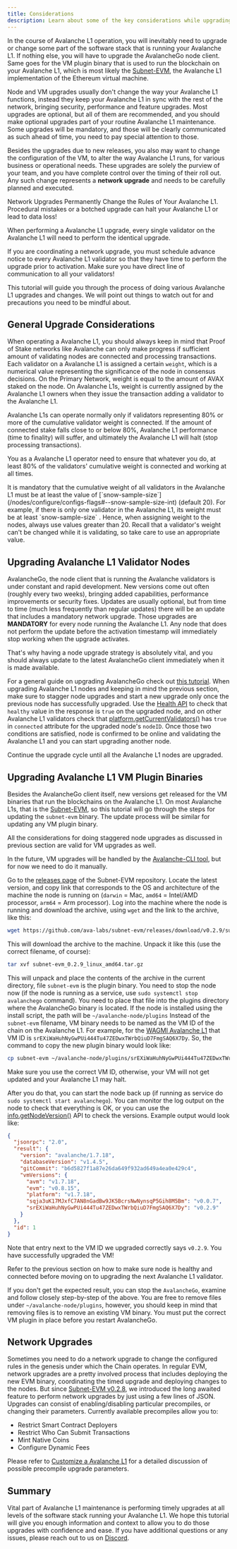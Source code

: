 ```yaml
---
title: Considerations
description: Learn about some of the key considerations while upgrading your Avalanche L1.
---
```


In the course of Avalanche L1 operation, you will inevitably need to upgrade or change some part of the software stack that is running your Avalanche L1. If nothing else, you will have to upgrade the AvalancheGo node client. Same goes for the VM plugin binary that is used to run the blockchain on your Avalanche L1, which is most likely the [Subnet-EVM](https://github.com/ava-labs/subnet-evm), the Avalanche L1 implementation of the Ethereum virtual machine.

Node and VM upgrades usually don't change the way your Avalanche L1 functions, instead they keep your Avalanche L1 in sync with the rest of the network, bringing security, performance and feature upgrades. Most upgrades are optional, but all of them are recommended, and you should make optional upgrades part of your routine Avalanche L1 maintenance. Some upgrades will be mandatory, and those will be clearly communicated as such ahead of time, you need to pay special attention to those.

Besides the upgrades due to new releases, you also may want to change the configuration of the VM, to alter the way Avalanche L1 runs, for various business or operational needs. These upgrades are solely the purview of your team, and you have complete control over the timing of their roll out. Any such change represents a **network upgrade** and needs to be carefully planned and executed.

<Callout type="warn">
Network Upgrades Permanently Change the Rules of Your Avalanche L1. Procedural mistakes or a botched upgrade can halt your Avalanche L1 or lead to data loss!

When performing a Avalanche L1 upgrade, every single validator on the Avalanche L1 will need to perform the identical upgrade.

If you are coordinating a network upgrade, you must schedule advance notice to every Avalanche L1 validator so that they have time to perform the upgrade prior to activation. Make sure you have direct line of communication to all your validators!
</Callout>

This tutorial will guide you through the process of doing various Avalanche L1 upgrades and changes. We will point out things to watch out for and precautions you need to be mindful about.

General Upgrade Considerations[​](#general-upgrade-considerations "Direct link to heading")
-------------------------------------------------------------------------------------------

When operating a Avalanche L1, you should always keep in mind that Proof of Stake networks like Avalanche can only make progress if sufficient amount of validating nodes are connected and processing transactions. Each validator on a Avalanche L1 is assigned a certain `weight`, which is a numerical value representing the significance of the node in consensus decisions. On the Primary Network, weight is equal to the amount of AVAX staked on the node. On Avalanche L1s, weight is currently assigned by the Avalanche L1 owners when they issue the transaction adding a validator to the Avalanche L1.

Avalanche L1s can operate normally only if validators representing 80% or more of the cumulative validator weight is connected. If the amount of connected stake falls close to or below 80%, Avalanche L1 performance (time to finality) will suffer, and ultimately the Avalanche L1 will halt (stop processing transactions).

You as a Avalanche L1 operator need to ensure that whatever you do, at least 80% of the validators' cumulative weight is connected and working at all times.

<Callout title="Note">
It is mandatory that the cumulative weight of all validators in the Avalanche L1 must be at least the value of [`snow-sample-size`](/nodes/configure/configs-flags#--snow-sample-size-int) (default 20). For example, if there is only one validator in the Avalanche L1, its weight must be at least `snow-sample-size` . Hence, when assigning weight to the nodes, always use values greater than 20. Recall that a validator's weight can't be changed while it is validating, so take care to use an appropriate value.
</Callout>

Upgrading Avalanche L1 Validator Nodes[​](#upgrading-avalanche-l1-validator-nodes "Direct link to heading")
-----------------------------------------------------------------------------------------------

AvalancheGo, the node client that is running the Avalanche validators is under constant and rapid development. New versions come out often (roughly every two weeks), bringing added capabilities, performance improvements or security fixes. Updates are usually optional, but from time to time (much less frequently than regular updates) there will be an update that includes a mandatory network upgrade. Those upgrades are **MANDATORY** for every node running the Avalanche L1. Any node that does not perform the update before the activation timestamp will immediately stop working when the upgrade activates.

That's why having a node upgrade strategy is absolutely vital, and you should always update to the latest AvalancheGo client immediately when it is made available.

For a general guide on upgrading AvalancheGo check out [this tutorial](/nodes/maintain/upgrade). When upgrading Avalanche L1 nodes and keeping in mind the previous section, make sure to stagger node upgrades and start a new upgrade only once the previous node has successfully upgraded. Use the [Health API](/api-reference/health-api#healthhealth) to check that `healthy` value in the response is `true` on the upgraded node, and on other Avalanche L1 validators check that [platform.getCurrentValidators()](/api-reference/p-chain/api#platformgetcurrentvalidators) has `true` in `connected` attribute for the upgraded node's `nodeID`. Once those two conditions are satisfied, node is confirmed to be online and validating the Avalanche L1 and you can start upgrading another node.

Continue the upgrade cycle until all the Avalanche L1 nodes are upgraded.

Upgrading Avalanche L1 VM Plugin Binaries[​](#upgrading-avalanche-l1-vm-plugin-binaries "Direct link to heading")
-----------------------------------------------------------------------------------------------------

Besides the AvalancheGo client itself, new versions get released for the VM binaries that run the blockchains on the Avalanche L1. On most Avalanche L1s, that is the [Subnet-EVM](https://github.com/ava-labs/subnet-evm), so this tutorial will go through the steps for updating the `subnet-evm` binary. The update process will be similar for updating any VM plugin binary.

All the considerations for doing staggered node upgrades as discussed in previous section are valid for VM upgrades as well.

In the future, VM upgrades will be handled by the [Avalanche-CLI tool](https://github.com/ava-labs/avalanche-cli), but for now we need to do it manually.

Go to the [releases page](https://github.com/ava-labs/subnet-evm/releases) of the Subnet-EVM repository. Locate the latest version, and copy link that corresponds to the OS and architecture of the machine the node is running on (`darwin` = Mac, `amd64` = Intel/AMD processor, `arm64` = Arm processor). Log into the machine where the node is running and download the archive, using `wget` and the link to the archive, like this:

```bash
wget https://github.com/ava-labs/subnet-evm/releases/download/v0.2.9/subnet-evm_0.2.9_linux_amd64.tar.gz
```

This will download the archive to the machine. Unpack it like this (use the correct filename, of course):

```bash
tar xvf subnet-evm_0.2.9_linux_amd64.tar.gz
```

This will unpack and place the contents of the archive in the current directory, file `subnet-evm` is the plugin binary. You need to stop the node now (if the node is running as a service, use `sudo systemctl stop avalanchego` command). You need to place that file into the plugins directory where the AvalancheGo binary is located. If the node is installed using the install script, the path will be `~/avalanche-node/plugins` Instead of the `subnet-evm` filename, VM binary needs to be named as the VM ID of the chain on the Avalanche L1. For example, for the [WAGMI Avalanche L1](https://subnets-test.avax.network/wagmi) that VM ID is `srEXiWaHuhNyGwPUi444Tu47ZEDwxTWrbQiuD7FmgSAQ6X7Dy`. So, the command to copy the new plugin binary would look like:

```bash
cp subnet-evm ~/avalanche-node/plugins/srEXiWaHuhNyGwPUi444Tu47ZEDwxTWrbQiuD7FmgSAQ6X7Dy
```

<Callout type="warn">
Make sure you use the correct VM ID, otherwise, your VM will not get updated and your Avalanche L1 may halt.
</Callout>

After you do that, you can start the node back up (if running as service do `sudo systemctl start avalanchego`). You can monitor the log output on the node to check that everything is OK, or you can use the [info.getNodeVersion()](/api-reference/info-api#infogetnodeversion) API to check the versions. Example output would look like:

```json
{
  "jsonrpc": "2.0",
  "result": {
    "version": "avalanche/1.7.18",
    "databaseVersion": "v1.4.5",
    "gitCommit": "b6d5827f1a87e26da649f932ad649a4ea0e429c4",
    "vmVersions": {
      "avm": "v1.7.18",
      "evm": "v0.8.15",
      "platform": "v1.7.18",
      "sqja3uK17MJxfC7AN8nGadBw9JK5BcrsNwNynsqP5Gih8M5Bm": "v0.0.7",
      "srEXiWaHuhNyGwPUi444Tu47ZEDwxTWrbQiuD7FmgSAQ6X7Dy": "v0.2.9"
    }
  },
  "id": 1
}
```

Note that entry next to the VM ID we upgraded correctly says `v0.2.9`. You have successfully upgraded the VM!

Refer to the previous section on how to make sure node is healthy and connected before moving on to upgrading the next Avalanche L1 validator.

If you don't get the expected result, you can stop the `AvalancheGo`, examine and follow closely step-by-step of the above. You are free to remove files under `~/avalanche-node/plugins`, however, you should keep in mind that removing files is to remove an existing VM binary. You must put the correct VM plugin in place before you restart AvalancheGo.

Network Upgrades[​](#network-upgrades "Direct link to heading")
---------------------------------------------------------------

Sometimes you need to do a network upgrade to change the configured rules in the genesis under which the Chain operates. In regular EVM, network upgrades are a pretty involved process that includes deploying the new EVM binary, coordinating the timed upgrade and deploying changes to the nodes. But since [Subnet-EVM v0.2.8](https://github.com/ava-labs/subnet-evm/releases/tag/v0.2.8), we introduced the long awaited feature to perform network upgrades by just using a few lines of JSON. Upgrades can consist of enabling/disabling particular precompiles, or changing their parameters. Currently available precompiles allow you to:

- Restrict Smart Contract Deployers
- Restrict Who Can Submit Transactions
- Mint Native Coins
- Configure Dynamic Fees

Please refer to [Customize a Avalanche L1](/avalanche-l1s/upgrade/customize-avalanche-l1#network-upgrades-enabledisable-precompiles) for a detailed discussion of possible precompile upgrade parameters.

Summary[​](#summary "Direct link to heading")
---------------------------------------------

Vital part of Avalanche L1 maintenance is performing timely upgrades at all levels of the software stack running your Avalanche L1. We hope this tutorial will give you enough information and context to allow you to do those upgrades with confidence and ease. If you have additional questions or any issues, please reach out to us on [Discord](https://chat.avalabs.org/).